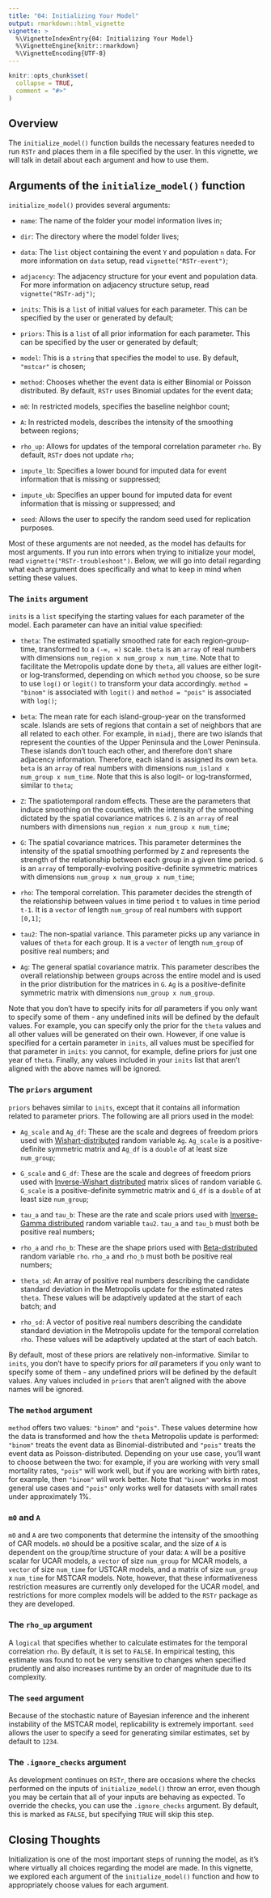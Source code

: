 ```yaml
---
title: "04: Initializing Your Model"
output: rmarkdown::html_vignette
vignette: >
  %\VignetteIndexEntry{04: Initializing Your Model}
  %\VignetteEngine{knitr::rmarkdown}
  %\VignetteEncoding{UTF-8}
---
```


```r
knitr::opts_chunk$set(
  collapse = TRUE,
  comment = "#>"
)
```

## Overview

The `initialize_model()` function builds the necessary features needed to run `RSTr` and places them in a file specified by the user. In this vignette, we will talk in detail about each argument and how to use them.

## Arguments of the `initialize_model()` function

`initialize_model()` provides several arguments:

-   `name`: The name of the folder your model information lives in;

-   `dir`: The directory where the model folder lives;

-   `data`: The `list` object containing the event `Y` and population `n` data. For more information on `data` setup, read `vignette("RSTr-event")`;

-   `adjacency`: The adjacency structure for your event and population data. For more information on adjacency structure setup, read `vignette("RSTr-adj")`;

-   `inits`: This is a `list` of initial values for each parameter. This can be specified by the user or generated by default;

-   `priors`: This is a `list` of all prior information for each parameter. This can be specified by the user or generated by default;

-   `model`: This is a `string` that specifies the model to use. By default, `"mstcar"` is chosen;

-   `method`: Chooses whether the event data is either Binomial or Poisson distributed. By default, `RSTr` uses Binomial updates for the event data;

-   `m0`: In restricted models, specifies the baseline neighbor count;

-   `A`: In restricted models, describes the intensity of the smoothing between regions;

-   `rho_up`: Allows for updates of the temporal correlation parameter `rho`. By default, `RSTr` does not update `rho`;

-   `impute_lb`: Specifies a lower bound for imputed data for event information that is missing or suppressed;

-   `impute_ub`: Specifies an upper bound for imputed data for event information that is missing or suppressed; and

-   `seed`: Allows the user to specify the random seed used for replication purposes.

Most of these arguments are not needed, as the model has defaults for most arguments. If you run into errors when trying to initialize your model, read `vignette("RSTr-troubleshoot")`. Below, we will go into detail regarding what each argument does specifically and what to keep in mind when setting these values.

### The `inits` argument

`inits` is a `list` specifying the starting values for each parameter of the model. Each parameter can have an initial value specified:

-   `theta`: The estimated spatially smoothed rate for each region-group-time, transformed to a `(-∞, ∞)` scale. `theta` is an `array` of real numbers with dimensions `num_region x num_group x num_time`. Note that to facilitate the Metropolis update done by `theta`, all values are either logit- or log-transformed, depending on which `method` you choose, so be sure to use `log()` or `logit()` to transform your data accordingly. `method = "binom"` is associated with `logit()` and `method = "pois"` is associated with `log()`;

-   `beta`: The mean rate for each island-group-year on the transformed scale. Islands are sets of regions that contain a set of neighbors that are all related to each other. For example, in `miadj`, there are two islands that represent the counties of the Upper Peninsula and the Lower Peninsula. These islands don't touch each other, and therefore don't share adjacency information. Therefore, each island is assigned its own `beta`. `beta` is an `array` of real numbers with dimensions `num_island x num_group x num_time`. Note that this is also logit- or log-transformed, similar to `theta`;

-   `Z`: The spatiotemporal random effects. These are the parameters that induce smoothing on the counties, with the intensity of the smoothing dictated by the spatial covariance matrices `G`. `Z` is an `array` of real numbers with dimensions `num_region x num_group x num_time`;

-   `G`: The spatial covariance matrices. This parameter determines the intensity of the spatial smoothing performed by `Z` and represents the strength of the relationship between each group in a given time period. `G` is an `array` of temporally-evolving positive-definite symmetric matrices with dimensions `num_group x num_group x num_time`;

-   `rho`: The temporal correlation. This parameter decides the strength of the relationship between values in time period `t` to values in time period `t-1`. It is a `vector` of length `num_group` of real numbers with support `[0,1]`;

-   `tau2`: The non-spatial variance. This parameter picks up any variance in values of `theta` for each group. It is a `vector` of length `num_group` of positive real numbers; and

-   `Ag`: The general spatial covariance matrix. This parameter describes the overall relationship between groups across the entire model and is used in the prior distribution for the matrices in `G`. `Ag` is a positive-definite symmetric matrix with dimensions `num_group x num_group`.

Note that you don't have to specify inits for *all* parameters if you only want to specify some of them - any undefined inits will be defined by the default values. For example, you can specify only the prior for the `theta` values and all other values will be generated on their own. However, if one value is specified for a certain parameter in `inits`, all values must be specified for that parameter in `inits`: you cannot, for example, define priors for just one year of `theta`. Finally, any values included in your `inits` list that aren't aligned with the above names will be ignored.

### The `priors` argument

`priors` behaves similar to `inits`, except that it contains all information related to parameter priors. The following are all priors used in the model:

-   `Ag_scale` and `Ag_df`: These are the scale and degrees of freedom priors used with [Wishart-distributed](https://en.wikipedia.org/wiki/Wishart_distribution) random variable `Ag`. `Ag_scale` is a positive-definite symmetric matrix and `Ag_df` is a `double` of at least size `num_group`;

-   `G_scale` and `G_df`: These are the scale and degrees of freedom priors used with [Inverse-Wishart distributed](https://en.wikipedia.org/wiki/Inverse-Wishart_distribution) matrix slices of random variable `G`. `G_scale` is a positive-definite symmetric matrix and `G_df` is a `double` of at least size `num_group`;

-   `tau_a` and `tau_b`: These are the rate and scale priors used with [Inverse-Gamma distributed](https://en.wikipedia.org/wiki/Inverse-gamma_distribution) random variable `tau2`. `tau_a` and `tau_b` must both be positive real numbers;

-   `rho_a` and `rho_b`: These are the shape priors used with [Beta-distributed](https://en.wikipedia.org/wiki/Beta_distribution) random variable `rho`. `rho_a` and `rho_b` must both be positive real numbers;

-   `theta_sd`: An array of positive real numbers describing the candidate standard deviation in the Metropolis update for the estimated rates `theta`. These values will be adaptively updated at the start of each batch; and

-   `rho_sd`: A vector of positive real numbers describing the candidate standard deviation in the Metropolis update for the temporal correlation `rho`. These values will be adaptively updated at the start of each batch.

By default, most of these priors are relatively non-informative. Similar to `inits`, you don't have to specify priors for *all* parameters if you only want to specify some of them - any undefined priors will be defined by the default values. Any values included in `priors` that aren't aligned with the above names will be ignored.

### The `method` argument

`method` offers two values: `"binom"` and `"pois"`. These values determine how the data is transformed and how the `theta` Metropolis update is performed: `"binom"` treats the event data as Binomial-distributed and `"pois"` treats the event data as Poisson-distributed. Depending on your use case, you'll want to choose between the two: for example, if you are working with very small mortality rates, `"pois"` will work well, but if you are working with birth rates, for example, then `"binom"` will work better. Note that `"binom"` works in most general use cases and `"pois"` only works well for datasets with small rates under approximately 1%.

### `m0` and `A`

`m0` and `A` are two components that determine the intensity of the smoothing of CAR models. `m0` should be a positive scalar, and the size of `A` is dependent on the group/time structure of your data: `A` will be a positive scalar for UCAR models, a `vector` of size `num_group` for MCAR models, a `vector` of size `num_time` for USTCAR models, and a matrix of size `num_group` x `num_time` for MSTCAR models. Note, however, that these informativeness restriction measures are currently only developed for the UCAR model, and restrictions for more complex models will be added to the `RSTr` package as they are developed.

### The `rho_up` argument

A `logical` that specifies whether to calculate estimates for the temporal correlation `rho`. By default, it is set to `FALSE`. In empirical testing, this estimate was found to not be very sensitive to changes when specified prudently and also increases runtime by an order of magnitude due to its complexity.

### The `seed` argument

Because of the stochastic nature of Bayesian inference and the inherent instability of the MSTCAR model, replicability is extremely important. `seed` allows the user to specify a seed for generating similar estimates, set by default to `1234`.

### The `.ignore_checks` argument

As development continues on `RSTr`, there are occasions where the checks performed on the inputs of `initialize_model()` throw an error, even though you may be certain that all of your inputs are behaving as expected. To override the checks, you can use the `.ignore_checks` argument. By default, this is marked as `FALSE`, but specifying `TRUE` will skip this step.

## Closing Thoughts

Initialization is one of the most important steps of running the model, as it's where virtually all choices regarding the model are made. In this vignette, we explored each argument of the `initialize_model()` function and how to appropriately choose values for each argument.
